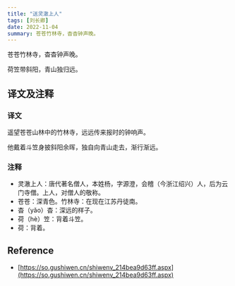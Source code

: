 ```yaml
---
title: "送灵澈上人"
tags: [刘长卿]
date: 2022-11-04
summary: 苍苍竹林寺，杳杳钟声晚。
---
```


苍苍竹林寺，杳杳钟声晚。

荷笠带斜阳，青山独归远。

## 译文及注释

### 译文

遥望苍苍山林中的竹林寺，远远传来报时的钟响声。

他戴着斗笠身披斜阳余晖，独自向青山走去，渐行渐远。

### 注释

- 灵澈上人：唐代著名僧人，本姓杨，字源澄，会稽（今浙江绍兴）人，后为云门寺僧。上人，对僧人的敬称。
- 苍苍：深青色。竹林寺：在现在江苏丹徒南。
- 杳（yǎo）杳：深远的样子。
- 荷（hè）笠：背着斗笠。
- 荷：背着。

## Reference

- [https://so.gushiwen.cn/shiwenv_214bea9d63ff.aspx](https://so.gushiwen.cn/shiwenv_214bea9d63ff.aspx)